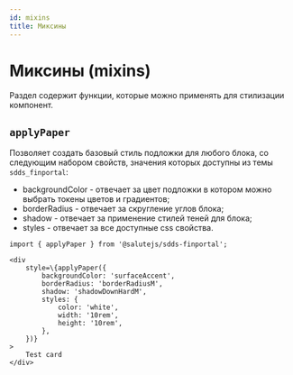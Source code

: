```yaml
---
id: mixins
title: Миксины
---
```


# Миксины (mixins)

Раздел содержит функции, которые можно применять для стилизации компонент.

## `applyPaper`

Позволяет создать базовый стиль подложки для любого блока, со следующим набором свойств, значения которых доступны из темы `sdds_finportal`:
- backgroundColor - отвечает за цвет подложки в котором можно выбрать токены цветов и градиентов;
- borderRadius - отвечает за скругление углов блока;
- shadow - отвечает за применение стилей теней для блока;
- styles - отвечает за все доступные css свойства.

```tsx
import { applyPaper } from '@salutejs/sdds-finportal';

<div
    style=\{applyPaper({
        backgroundColor: 'surfaceAccent',
        borderRadius: 'borderRadiusM',
        shadow: 'shadowDownHardM',
        styles: {
            color: 'white',
            width: '10rem',
            height: '10rem',
        },
    })}
>
    Test card
</div>
```
